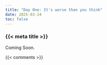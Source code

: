 ```yaml
---
title: "Day One: It's worse than you think"
date: 2025-03-24
toc: false
---
```


### {{< meta title >}}

Coming Soon.

{{< comments >}}
